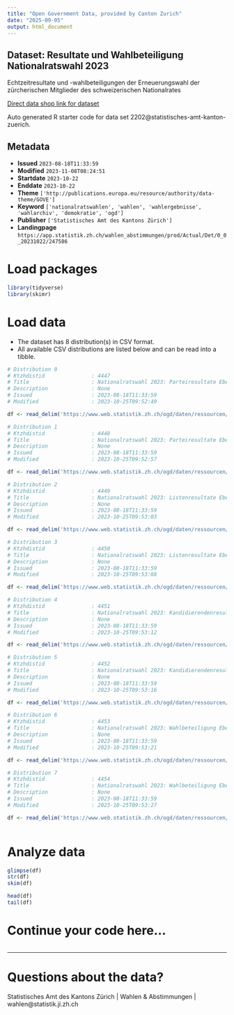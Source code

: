 ```yaml
---
title: "Open Government Data, provided by Canton Zurich"
date: "2025-09-05"
output: html_document
---
```


## Dataset: Resultate und Wahlbeteiligung Nationalratswahl 2023

Echtzeitresultate und -wahlbeteiligungen der Erneuerungswahl der zürcherischen Mitglieder des schweizerischen Nationalrates

[Direct data shop link for dataset](https://www.zh.ch/de/politik-staat/statistik-daten/datenkatalog.html#/datasets/2202@statistisches-amt-kanton-zuerich)

Auto generated R starter code for data set 2202@statistisches-amt-kanton-zuerich.

## Metadata

- **Issued** `2023-08-18T11:33:59`
- **Modified** `2023-11-08T08:24:51`
- **Startdate** `2023-10-22`
- **Enddate** `2023-10-22`
- **Theme** `['http://publications.europa.eu/resource/authority/data-theme/GOVE']`
- **Keyword** `['nationalratswahlen', 'wahlen', 'wahlergebnisse', 'wahlarchiv', 'demokratie', 'ogd']`
- **Publisher** `['Statistisches Amt des Kantons Zürich']`
- **Landingpage** `https://app.statistik.zh.ch/wahlen_abstimmungen/prod/Actual/Det/0_0_20231022/247586`


# Load packages

```r

library(tidyverse)
library(skimr)

```

# Load data

-   The dataset has 8 distribution(s) in CSV format.
-   All available CSV distributions are listed below and can be read into a tibble.

```r

# Distribution 0
# Ktzhdistid               : 4447
# Title                    : Nationalratswahl 2023: Parteiresultate Ebene Kanton
# Description              : None
# Issued                   : 2023-08-18T11:33:59
# Modified                 : 2023-10-25T09:52:49

df <- read_delim('https://www.web.statistik.zh.ch/ogd/daten/ressourcen/KTZH_00002202_00004447.csv')

# Distribution 1
# Ktzhdistid               : 4448
# Title                    : Nationalratswahl 2023: Parteiresultate Ebene Gemeinden
# Description              : None
# Issued                   : 2023-08-18T11:33:59
# Modified                 : 2023-10-25T09:52:57

df <- read_delim('https://www.web.statistik.zh.ch/ogd/daten/ressourcen/KTZH_00002202_00004448.csv')

# Distribution 2
# Ktzhdistid               : 4449
# Title                    : Nationalratswahl 2023: Listenresultate Ebene Kanton
# Description              : None
# Issued                   : 2023-08-18T11:33:59
# Modified                 : 2023-10-25T09:53:03

df <- read_delim('https://www.web.statistik.zh.ch/ogd/daten/ressourcen/KTZH_00002202_00004449.csv')

# Distribution 3
# Ktzhdistid               : 4450
# Title                    : Nationalratswahl 2023: Listenresultate Ebene Gemeinden
# Description              : None
# Issued                   : 2023-08-18T11:33:59
# Modified                 : 2023-10-25T09:53:08

df <- read_delim('https://www.web.statistik.zh.ch/ogd/daten/ressourcen/KTZH_00002202_00004450.csv')

# Distribution 4
# Ktzhdistid               : 4451
# Title                    : Nationalratswahl 2023: Kandidierendenresultate Ebene Kanton
# Description              : None
# Issued                   : 2023-08-18T11:33:59
# Modified                 : 2023-10-25T09:53:12

df <- read_delim('https://www.web.statistik.zh.ch/ogd/daten/ressourcen/KTZH_00002202_00004451.csv')

# Distribution 5
# Ktzhdistid               : 4452
# Title                    : Nationalratswahl 2023: Kandidierendenresultate Ebene Gemeinden
# Description              : None
# Issued                   : 2023-08-18T11:33:59
# Modified                 : 2023-10-25T09:53:16

df <- read_delim('https://www.web.statistik.zh.ch/ogd/daten/ressourcen/KTZH_00002202_00004452.csv')

# Distribution 6
# Ktzhdistid               : 4453
# Title                    : Nationalratswahl 2023: Wahlbeteiligung Ebene Kanton
# Description              : None
# Issued                   : 2023-08-18T11:33:59
# Modified                 : 2023-10-25T09:53:21

df <- read_delim('https://www.web.statistik.zh.ch/ogd/daten/ressourcen/KTZH_00002202_00004453.csv')

# Distribution 7
# Ktzhdistid               : 4454
# Title                    : Nationalratswahl 2023: Wahlbeteiligung Ebene Gemeinden
# Description              : None
# Issued                   : 2023-08-18T11:33:59
# Modified                 : 2023-10-25T09:53:27

df <- read_delim('https://www.web.statistik.zh.ch/ogd/daten/ressourcen/KTZH_00002202_00004454.csv')



```

# Analyze data

```r

glimpse(df)
str(df)
skim(df)

head(df)
tail(df)

```

# Continue your code here...

```r

```

------------------------------------------------------------------------

# Questions about the data?

Statistisches Amt des Kantons Zürich | Wahlen & Abstimmungen | wahlen@statistik.ji.zh.ch
